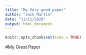 ```yaml
---
title: "My Very good paper"
author: "Jack Martin"
date: "11/11/2020"
output: html_document
---
```


```r
knitr::opts_chunk$set(echo = TRUE)
```

#My Great Paper 
